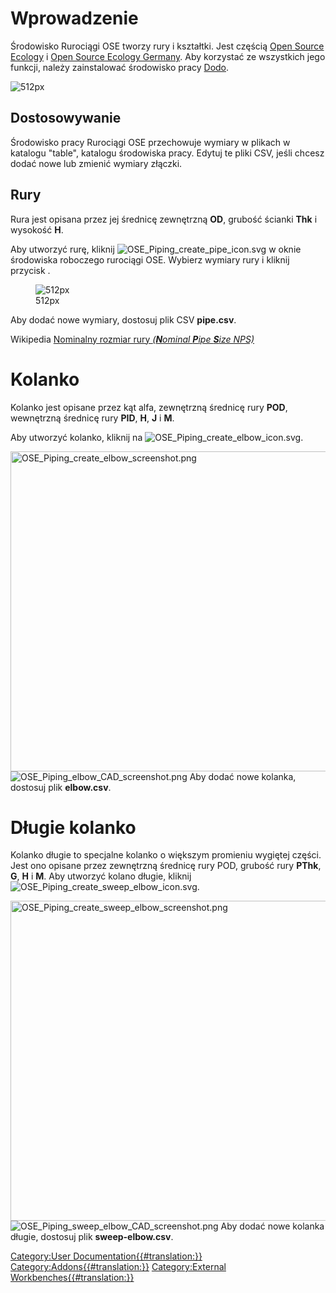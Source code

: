 <languages/>

<span id="Introduction"></span>
=Wprowadzenie=
{{TOCright}}

Środowisko Rurociągi OSE tworzy rury i kształtki. Jest częścią [https://www.opensourceecology.org/ Open Source Ecology] i [https://www.ose-germany.de/ Open Source Ecology Germany]. Aby korzystać ze wszystkich jego funkcji, należy zainstalować środowisko pracy [[Flamingo_Workbench/pl|Dodo]].

[[File:OSE Piping workbench screenshot.png| 512px]]
<span id="Customization"></span>
==Dostosowywanie==

Środowisko pracy Rurociągi OSE przechowuje wymiary w plikach {{FileName|.CSV}} w katalogu "table", katalogu środowiska pracy. Edytuj te pliki CSV, jeśli chcesz dodać nowe lub zmienić wymiary złączki.

<span id="Pipe"></span>
==Rury==

Rura jest opisana przez jej średnicę zewnętrzną '''OD''', grubość ścianki '''Thk''' i wysokość '''H'''.

Aby utworzyć rurę, kliknij [[File:OSE_Piping_create_pipe_icon.svg]] w oknie środowiska roboczego rurociągi OSE. Wybierz wymiary rury i kliknij przycisk {{Button|OK}}. 

[[File:OSE_Pining_create_pipe_screenshot.png| 512px]]

Aby dodać nowe wymiary, dostosuj plik CSV '''pipe.csv'''.

Wikipedia [https://en.wikipedia.org/wiki/Nominal_Pipe_Size Nominalny rozmiar rury ''('''N'''ominal '''P'''ipe '''S'''ize NPS)'']

<span id="Elbow"></span>
=Kolanko=

Kolanko jest opisane przez kąt alfa, zewnętrzną średnicę rury '''POD''', wewnętrzną średnicę rury '''PID''', '''H''', '''J''' i '''M'''.

Aby utworzyć kolanko, kliknij na [[File:OSE_Piping_create_elbow_icon.svg]].

[[File:OSE Piping create elbow screenshot.png|512px]]
[[File:OSE Piping elbow CAD screenshot.png|left|thumb]]
{{clear}}
Aby dodać nowe kolanka, dostosuj plik '''elbow.csv'''.

<span id="Sweep_Elbow"></span>
=Długie kolanko=

Kolanko długie to specjalne kolanko o większym promieniu wygiętej części. Jest ono opisane przez zewnętrzną średnicę rury POD, grubość rury '''PThk''', '''G''', '''H''' i '''M'''. Aby utworzyć kolano długie, kliknij [[File:OSE Piping create sweep elbow icon.svg]]. 

[[File:OSE Piping create sweep elbow screenshot.png|512px]] 
[[File:OSE Piping sweep elbow CAD screenshot.png|left|thumb]]
{{clear}}
Aby dodać nowe kolanka długie, dostosuj plik '''sweep-elbow.csv'''.

[[Category:User Documentation{{#translation:}}]]
[[Category:Addons{{#translation:}}]]
[[Category:External Workbenches{{#translation:}}]]
{{clear}}